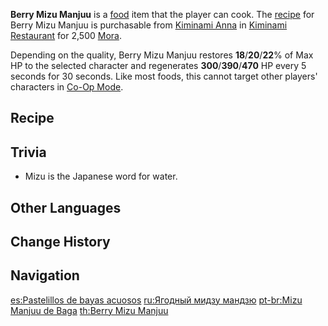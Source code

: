 {{Food Infobox
|id              = 108349
|name            = Berry Mizu Manjuu
|description     = A crystal-clear snack.
|image           = Item Berry Mizu Manjuu.png
|desc_suspicious = It certainly looks like "mizu," or water &mdash; but unfortunately, it tastes like it too. Where did you go wrong?
|desc_basic      = The transparent skin wraps the yellow filling. It is said that some vendors will put these snacks into a small clay bowl and immerse it in water to ensure that the cool mouthfeel is retained. This dish is as transparent as water, but it will not be washed away by flowing water &mdash; this is probably the origin of the name.
|desc_delicious  = The regular, round balls sit upon the plate like coalesced flowing water, and their fillings glisten like pearls. During warm seasons, the very sight of this dish is a balm to the soul, and when it enters your mouth, the mild sweetness that flows out from within causes all your frustrations to vanish without a trace.
|type            = Recovery Dishes
|effectType      = Regeneration
|effect          = Restores (var1)% of Max HP and regenerates (var2) HP every 5 seconds for 30s.
|eff_att1        = HP Restore
|eff_att2        = HP Restore Percent
|eff_att3        = HP Regen
|eff_suspicious1 = 18
|eff_suspicious2 = 300
|eff_basic1      = 20
|eff_basic2      = 390
|eff_delicious1  = 22
|eff_delicious2  = 470
|rarity          = 2
|region          = Inazuma
|recipe          = Sold by [[Kiminami Restaurant]]
}}
'''Berry Mizu Manjuu''' is a [[food]] item that the player can cook. The [[recipe]] for Berry Mizu Manjuu is purchasable from [[Kiminami Anna]] in [[Kiminami Restaurant]] for 2,500 [[Mora]].

Depending on the quality, Berry Mizu Manjuu restores '''18'''/'''20'''/'''22'''% of Max HP to the selected character and regenerates '''300'''/'''390'''/'''470''' HP every 5 seconds for 30 seconds. Like most foods, this cannot target other players' characters in [[Co-Op Mode]].

==Recipe==
{{Recipe
|type = Cooking
|Rice = 2
|Berry = 2
|Sugar = 1
|sort = Rice,Berry,Sugar
}}

==Trivia==
*Mizu {{Lang|ja=水}} is the Japanese word for water.

==Other Languages==
{{Other Languages
|en      = Berry Mizu Manjuu
|zhs     = 树莓水馒头
|zhs_rm  = Shùméi Shuǐ Mántou
|zht     = 樹莓水饅頭
|zht_rm  = Shùméi Shuǐ Mántou
|zh_tl   = Raspberry Mizu Manjuu
|ja      = ラズベリー{{Rubi|水|みず}}まんじゅう
|ja_rm   = Razuberii Mizu Manjuu
|ja_tl   = Raspberry Mizu Manjuu
|ko      = 라즈베리 물방울 떡
|ko_rm   = RajeuBeri Mulbangul Ddeok
|ko_tl   = Raspberry Water Drop Rice Cake
|es      = Pastelillos de bayas acuosos
|es_tl   = Watery Berry Muffins
|fr      = Mizu manju aux baies
|fr_tl   = Berry Mizu Manjuu
|ru      = Ягодный мидзу мандзю
|ru_tl   = Berry Mizu Manjuu
|th      = Berry Mizu Manjuu
|vi      = Mochi Mâm Xôi
|vi_tl   = 
|de      = Beeren-Mizu-Dampfbrötchen
|de_tl   = Berry Mizu Steamed Bun
|id      = Berry Mizu Manjuu
|pt      = Mizu Manjuu de Baga
|pt_tl   = 
}}

==Change History==
{{Change History|2.2}}

==Navigation==
{{Food Navbox}}

[[es:Pastelillos de bayas acuosos]]
[[ru:Ягодный мидзу мандзю]]
[[pt-br:Mizu Manjuu de Baga]]
[[th:Berry Mizu Manjuu]]